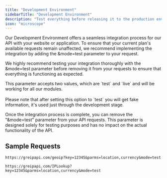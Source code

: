 ```yaml
---
title: "Development Environment"
sidebarTitle: "Development Environment"
description: "Test everything before releasing it to the production environment"
icon: "microscope"
---
```


Our Development Environment offers a seamless integration process for our API with your website or application. To ensure that your current plan's available requests remain unaffected, we recommend implementing the integration by adding the &mode=test parameter to your request.

We highly recommend testing your integration thoroughly with the &mode=test parameter before removing it from your requests to ensure that everything is functioning as expected.

<Note>
  This parameter accepts two values, which are `test` and `live` and will be
  working for all our modules. <br />
  <br /> Please note that after setting this option to `test` you will get fake information,
  it's used just through the development stage.
</Note>

Once the integration process is complete, you can remove the "&mode=test" parameter from your API requests. This parameter is designed solely for testing purposes and has no impact on the actual functionality of the API.

## Sample Requests

```
https://greipapi.com/geoip?key=12345&parms=location,currency&mode=test
```

```
https://greipapi.com/IPLookup?key=12345&parms=location,currency&mode=test
```
